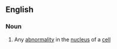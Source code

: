 ==English==

===Noun===
{{wikipedia}}
{{en-noun|dyskaryoses}}

#{{cytology}} Any [[abnormality]] in the [[nucleus]] of a [[cell]]